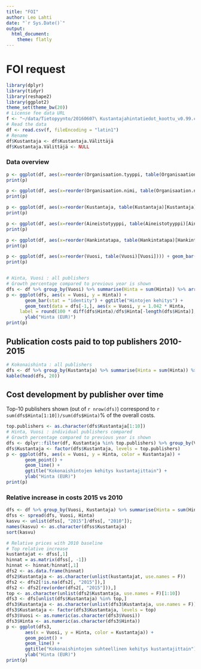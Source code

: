 ```yaml
---
title: "FOI"
author: Leo Lahti
date: "`r Sys.Date()`"
output:
  html_document:
    theme: flatly
---
```



FOI request
===========

```r
library(dplyr)
library(tidyr)
library(reshape2)
library(ggplot2)
theme_set(theme_bw(20))
# License fee data URL
f <- "~/data/Tietopyynto/20160607\ Kustantajahintatiedot_koottu_v0.99.csv"
# Read the data
df <- read.csv(f, fileEncoding = "latin1")
# Rename
df$Kustantaja <- df$Kustantaja.Välittäjä
df$Kustantaja.Välittäjä <- NULL
```


### Data overview

```r
p <- ggplot(df, aes(x=reorder(Organisaation.tyyppi, table(Organisaation.tyyppi)[Organisaation.tyyppi]))) + geom_bar() + ggtitle("Organisaation tyyppi") + coord_flip() + xlab("") + ylab("Tietoja (N)")
print(p)

p <- ggplot(df, aes(x=reorder(Organisaation.nimi, table(Organisaation.nimi)[Organisaation.nimi]))) + geom_bar() + ggtitle("Organisaatio") + coord_flip() + xlab("") + ylab("Tietoja (N)")
print(p)

p <- ggplot(df, aes(x=reorder(Kustantaja, table(Kustantaja)[Kustantaja]))) + geom_bar() + ggtitle("Kustantaja") + coord_flip() + xlab("") + ylab("Tietoja (N)")
print(p)

p <- ggplot(df, aes(x=reorder(Aineistotyyppi, table(Aineistotyyppi)[Aineistotyyppi]))) + geom_bar() + ggtitle("Aineistotyyppi") + coord_flip() + xlab("") + ylab("Tietoja (N)")
print(p)

p <- ggplot(df, aes(x=reorder(Hankintatapa, table(Hankintatapa)[Hankintatapa]))) + geom_bar() + ggtitle("Hankintatapa") + coord_flip() + xlab("") + ylab("Tietoja (N)")
print(p)

p <- ggplot(df, aes(x=reorder(Vuosi, table(Vuosi)[Vuosi]))) + geom_bar() + ggtitle("Vuosi") + coord_flip() + xlab("") + ylab("Tietoja (N)")
print(p)


# Hinta, Vuosi : all publishers
# Growth percentage compared to previous year is shown
dfs <- df %>% group_by(Vuosi) %>% summarise(Hinta = sum(Hinta)) %>% arrange(Vuosi)
p <- ggplot(dfs, aes(x = Vuosi, y = Hinta)) +
       geom_bar(stat = "identity") + ggtitle("Hintojen kehitys") +
       geom_text(data = dfs[-1,], aes(x = Vuosi, y = 1.042 * Hinta,
     label = round(100 * diff(dfs$Hinta)/dfs$Hinta[-length(dfs$Hinta)], 1)), size = 8) + 
       ylab("Hinta (EUR)")
print(p)
```


## Publication costs paid to top publishers 2010-2015

```r
# Kokonaishinta : all publishers
dfs <- df %>% group_by(Kustantaja) %>% summarise(Hinta = sum(Hinta)) %>% arrange(desc(Hinta))
kable(head(dfs, 20))
```


## Cost development by publisher over time

Top-10 publishers shown (out of `r nrow(dfs)`) correspond to `r sum(dfs$Hinta[1:10])/sum(dfs$Hinta)`% of the overall costs.

```r
top.publishers <- as.character(dfs$Kustantaja[1:10])
# Hinta, Vuosi : individual publishers compared
# Growth percentage compared to previous year is shown
dfs <- dplyr::filter(df, Kustantaja %in% top.publishers) %>% group_by(Vuosi, Kustantaja) %>% summarise(Hinta = sum(Hinta)) %>% arrange(Vuosi)
dfs$Kustantaja <- factor(dfs$Kustantaja, levels = top.publishers)
p <- ggplot(dfs, aes(x = Vuosi, y = Hinta, color = Kustantaja)) +
       geom_point() +
       geom_line() +       
       ggtitle("Kokonaishintojen kehitys kustantajittain") +
       ylab("Hinta (EUR)") 
print(p)
```


### Relative increase in costs 2015 vs 2010

```r
dfs <- df %>% group_by(Vuosi, Kustantaja) %>% summarise(Hinta = sum(Hinta)) %>% arrange(Vuosi)
dfss <- spread(dfs, Vuosi, Hinta)
kasvu <- unlist(dfss[, "2015"]/dfss[, "2010"]);
names(kasvu) <- as.character(dfss$Kustantaja)
sort(kasvu)

# Relative prices with 2010 baseline
# Top relative increase
kustantajat <- dfss[,1]
hinnat = as.matrix(dfss[, -1])
hinnat <- hinnat/hinnat[,1]
dfs2 <- as.data.frame(hinnat)
dfs2$Kustantaja <- as.character(unlist(kustantajat, use.names = F))
dfs2 <- dfs2[!is.na(dfs2[, "2015"]),]
dfs2 <- dfs2[rev(order(dfs2[, "2015"])),]
top <- as.character(unlist(dfs2$Kustantaja, use.names = F)[1:10])
dfs3 <- dfs[unlist(dfs$Kustantaja) %in% top,]
dfs3$Kustantaja <- as.character(unlist(dfs3$Kustantaja, use.names = F))
dfs3$Kustantaja <- factor(dfs3$Kustantaja, levels = top)
dfs3$Vuosi <- as.numeric(as.character(dfs3$Vuosi))
dfs3$Hinta <- as.numeric(as.character(dfs3$Hinta))
p <- ggplot(dfs3,
       aes(x = Vuosi, y = Hinta, color = Kustantaja)) +
       geom_point() +
       geom_line() +       
       ggtitle("Kokonaishintojen suhteellinen kehitys kustantajittain") +
       ylab("Hinta (EUR)") 
print(p)
```


